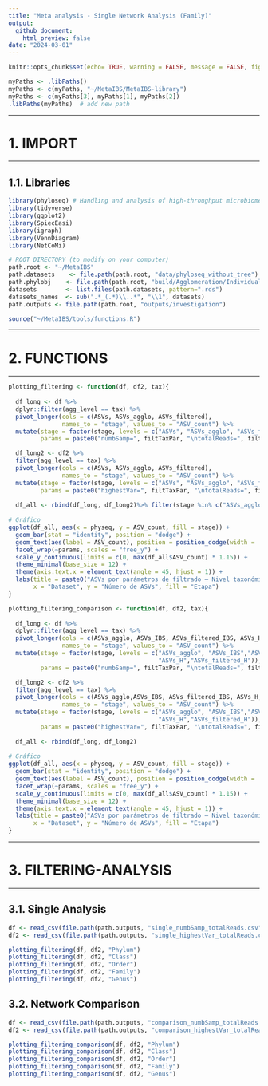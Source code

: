 ```yaml
---
title: "Meta analysis - Single Network Analysis (Family)"
output: 
  github_document:
    html_preview: false
date: "2024-03-01"
---
```


```r
knitr::opts_chunk$set(echo= TRUE, warning = FALSE, message = FALSE, fig.path="../../outputs/investigation/plots/", fig.width = 11, fig.height = 7) 
```

```r
myPaths <- .libPaths()
myPaths <- c(myPaths, "~/MetaIBS/MetaIBS-library")
myPaths <- c(myPaths[3], myPaths[1], myPaths[2])
.libPaths(myPaths)  # add new path
```

***********
# 1. IMPORT
***********

## 1.1. Libraries

```r
library(phyloseq) # Handling and analysis of high-throughput microbiome census data.
library(tidyverse)
library(ggplot2)
library(SpiecEasi)
library(igraph)
library(VennDiagram)
library(NetCoMi)
```

```r
# ROOT DIRECTORY (to modify on your computer)
path.root <- "~/MetaIBS"
path.datasets    <- file.path(path.root, "data/phyloseq_without_tree")
path.phylobj    <- file.path(path.root, "build/Agglomeration/Individual")
datasets        <- list.files(path.datasets, pattern=".rds")
datasets_names  <- sub(".*_(.*)\\..*", "\\1", datasets)
path.outputs <- file.path(path.root, "outputs/investigation")

source("~/MetaIBS/tools/functions.R")
```

**************
# 2. FUNCTIONS
**************

```r
plotting_filtering <- function(df, df2, tax){
  
  df_long <- df %>%
  dplyr::filter(agg_level == tax) %>%
  pivot_longer(cols = c(ASVs, ASVs_agglo, ASVs_filtered),
               names_to = "stage", values_to = "ASV_count") %>%
  mutate(stage = factor(stage, levels = c("ASVs", "ASVs_agglo", "ASVs_filtered")),
         params = paste0("numbSamp=", filtTaxPar, "\ntotalReads=", filtSampPar)) 

  df_long2 <- df2 %>%
  filter(agg_level == tax) %>%
  pivot_longer(cols = c(ASVs, ASVs_agglo, ASVs_filtered),
               names_to = "stage", values_to = "ASV_count") %>%
  mutate(stage = factor(stage, levels = c("ASVs", "ASVs_agglo", "ASVs_filtered")),
         params = paste0("highestVar=", filtTaxPar, "\ntotalReads=", filtSampPar)) 
  
  df_all <- rbind(df_long, df_long2)%>% filter(stage %in% c("ASVs_agglo", "ASVs_filtered"))
  
# Gráfico
ggplot(df_all, aes(x = physeq, y = ASV_count, fill = stage)) +
  geom_bar(stat = "identity", position = "dodge") +
  geom_text(aes(label = ASV_count), position = position_dodge(width = .9), vjust = -0.5, , size = 2)+
  facet_wrap(~params, scales = "free_y") +
  scale_y_continuous(limits = c(0, max(df_all$ASV_count) * 1.15)) +
  theme_minimal(base_size = 12) +
  theme(axis.text.x = element_text(angle = 45, hjust = 1)) +
  labs(title = paste0("ASVs por parámetros de filtrado – Nivel taxonómico: ", tax),
       x = "Dataset", y = "Número de ASVs", fill = "Etapa")
}

plotting_filtering_comparison <- function(df, df2, tax){
  
  df_long <- df %>%
  dplyr::filter(agg_level == tax) %>%
  pivot_longer(cols = c(ASVs_agglo, ASVs_IBS, ASVs_filtered_IBS, ASVs_H, ASVs_filtered_H),
               names_to = "stage", values_to = "ASV_count") %>%
  mutate(stage = factor(stage, levels = c("ASVs_agglo", "ASVs_IBS","ASVs_filtered_IBS", 
                                          "ASVs_H","ASVs_filtered_H")),
         params = paste0("numbSamp=", filtTaxPar, "\ntotalReads=", filtSampPar)) 

  df_long2 <- df2 %>%
  filter(agg_level == tax) %>%
  pivot_longer(cols = c(ASVs_agglo,ASVs_IBS, ASVs_filtered_IBS, ASVs_H, ASVs_filtered_H),
               names_to = "stage", values_to = "ASV_count") %>%
  mutate(stage = factor(stage, levels = c("ASVs_agglo", "ASVs_IBS","ASVs_filtered_IBS", 
                                          "ASVs_H","ASVs_filtered_H")),
         params = paste0("highestVar=", filtTaxPar, "\ntotalReads=", filtSampPar)) 
  
  df_all <- rbind(df_long, df_long2)
  
# Gráfico
ggplot(df_all, aes(x = physeq, y = ASV_count, fill = stage)) +
  geom_bar(stat = "identity", position = "dodge") +
  geom_text(aes(label = ASV_count), position = position_dodge(width = .9), vjust = -0.5, , size = 2)+
  facet_wrap(~params, scales = "free_y") +
  scale_y_continuous(limits = c(0, max(df_all$ASV_count) * 1.15)) +
  theme_minimal(base_size = 12) +
  theme(axis.text.x = element_text(angle = 45, hjust = 1)) +
  labs(title = paste0("ASVs por parámetros de filtrado – Nivel taxonómico: ", tax),
       x = "Dataset", y = "Número de ASVs", fill = "Etapa")
}

```

***********************
# 3. FILTERING-ANALYSIS
***********************

## 3.1. Single Analysis

```r
df <- read_csv(file.path(path.outputs, "single_numbSamp_totalReads.csv"))
df2 <- read_csv(file.path(path.outputs, "single_highestVar_totalReads.csv"))

plotting_filtering(df, df2, "Phylum")
plotting_filtering(df, df2, "Class")
plotting_filtering(df, df2, "Order")
plotting_filtering(df, df2, "Family")
plotting_filtering(df, df2, "Genus")

```

## 3.2. Network Comparison

```r

df <- read_csv(file.path(path.outputs, "comparison_numbSamp_totalReads.csv"))
df2 <- read_csv(file.path(path.outputs, "comparison_highestVar_totalReads.csv"))

plotting_filtering_comparison(df, df2, "Phylum")
plotting_filtering_comparison(df, df2, "Class")
plotting_filtering_comparison(df, df2, "Order")
plotting_filtering_comparison(df, df2, "Family")
plotting_filtering_comparison(df, df2, "Genus")
```